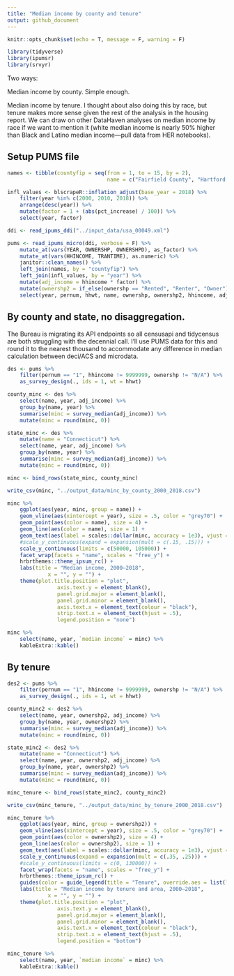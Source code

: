 ```yaml
---
title: "Median income by county and tenure"
output: github_document
---
```


```r
knitr::opts_chunk$set(echo = T, message = F, warning = F)
```

```r
library(tidyverse)
library(ipumsr)
library(srvyr)
```

Two ways: 

Median income by county. Simple enough.

Median income by tenure. I thought about also doing this by race, but tenure makes more sense given the rest of the analysis in the housing report. We can draw on other DataHaven analyses on median income by race if we want to mention it (white median income is nearly 50% higher than Black and Latino median income—pull data from HER notebooks).

## Setup PUMS file

```r
names <- tibble(countyfip = seq(from = 1, to = 15, by = 2),
								name = c("Fairfield County", "Hartford County", "Litchfield County", "Middlesex County", "New Haven County", "New London County", "Tolland County", "Windham County"))

infl_values <- blscrapeR::inflation_adjust(base_year = 2018) %>% 
	filter(year %in% c(2000, 2010, 2018)) %>% 
	arrange(desc(year)) %>% 
	mutate(factor = 1 + (abs(pct_increase) / 100)) %>% 
	select(year, factor)

ddi <- read_ipums_ddi("../input_data/usa_00049.xml")

pums <- read_ipums_micro(ddi, verbose = F) %>% 
	mutate_at(vars(YEAR, OWNERSHP, OWNERSHPD), as_factor) %>% 
	mutate_at(vars(HHINCOME, TRANTIME), as.numeric) %>% 
	janitor::clean_names() %>% 
	left_join(names, by = "countyfip") %>% 
	left_join(infl_values, by = "year") %>% 
	mutate(adj_income = hhincome * factor) %>% 
	mutate(ownershp2 = if_else(ownershp == "Rented", "Renter", "Owner")) %>% 
	select(year, pernum, hhwt, name, ownershp, ownershp2, hhincome, adj_income)
```

## By county and state, no disaggregation.

The Bureau is migrating its API endpoints so all censusapi and tidycensus are both struggling with the decennial call. I'll use PUMS data for this and round it to the nearest thousand to accommodate any difference in median calculation between deci/ACS and microdata.

```r
des <- pums %>%
	filter(pernum == "1", hhincome != 9999999, ownershp != "N/A") %>% 
	as_survey_design(., ids = 1, wt = hhwt)

county_minc <- des %>%
	select(name, year, adj_income) %>% 
	group_by(name, year) %>% 
	summarise(minc = survey_median(adj_income)) %>% 
	mutate(minc = round(minc, 0))

state_minc <- des %>% 
	mutate(name = "Connecticut") %>% 
	select(name, year, adj_income) %>% 
	group_by(name, year) %>% 
	summarise(minc = survey_median(adj_income)) %>% 
	mutate(minc = round(minc, 0))

minc <- bind_rows(state_minc, county_minc)

write_csv(minc, "../output_data/minc_by_county_2000_2018.csv")
```

```r
minc %>% 
	ggplot(aes(year, minc, group = name)) +
	geom_vline(aes(xintercept = year), size = .5, color = "grey70") +
	geom_point(aes(color = name), size = 4) +
	geom_line(aes(color = name), size = 1) +
	geom_text(aes(label = scales::dollar(minc, accuracy = 1e3), vjust = 1.6, family = "Roboto Condensed", nudge_y = -500)) +
	#scale_y_continuous(expand = expansion(mult = c(.15, .15))) +
	scale_y_continuous(limits = c(50000, 105000)) +
	facet_wrap(facets = "name", scales = "free_y") +
	hrbrthemes::theme_ipsum_rc() +
	labs(title = "Median income, 2000–2018",
			 x = "", y = "") +
	theme(plot.title.position = "plot",
				axis.text.y = element_blank(),
				panel.grid.major = element_blank(),
				panel.grid.minor = element_blank(),
				axis.text.x = element_text(colour = "black"),
				strip.text.x = element_text(hjust = .5),
				legend.position = "none")
```

```r
minc %>% 
	select(name, year, `median income` = minc) %>% 
	kableExtra::kable()
```

## By tenure

```r
des2 <- pums %>%
	filter(pernum == "1", hhincome != 9999999, ownershp != "N/A") %>% 
	as_survey_design(., ids = 1, wt = hhwt)

county_minc2 <- des2 %>%
	select(name, year, ownershp2, adj_income) %>% 
	group_by(name, year, ownershp2) %>% 
	summarise(minc = survey_median(adj_income)) %>% 
	mutate(minc = round(minc, 0))

state_minc2 <- des2 %>% 
	mutate(name = "Connecticut") %>% 
	select(name, year, ownershp2, adj_income) %>% 
	group_by(name, year, ownershp2) %>% 
	summarise(minc = survey_median(adj_income)) %>% 
	mutate(minc = round(minc, 0))

minc_tenure <- bind_rows(state_minc2, county_minc2)

write_csv(minc_tenure, "../output_data/minc_by_tenure_2000_2018.csv")
```

```r
minc_tenure %>% 
	ggplot(aes(year, minc, group = ownershp2)) +
	geom_vline(aes(xintercept = year), size = .5, color = "grey70") +
	geom_point(aes(color = ownershp2), size = 4) +
	geom_line(aes(color = ownershp2), size = 1) +
	geom_text(aes(label = scales::dollar(minc, accuracy = 1e3), vjust = 1.6, family = "Roboto Condensed")) +
	scale_y_continuous(expand = expansion(mult = c(.35, .25))) +
	#scale_y_continuous(limits = c(0, 130000)) +
	facet_wrap(facets = "name", scales = "free_y") +
	hrbrthemes::theme_ipsum_rc() +
	guides(color = guide_legend(title = "Tenure", override.aes = list(linetype = 0))) +
	labs(title = "Median income by tenure and area, 2000–2018",
			 x = "", y = "") +
	theme(plot.title.position = "plot",
				axis.text.y = element_blank(),
				panel.grid.major = element_blank(),
				panel.grid.minor = element_blank(),
				axis.text.x = element_text(colour = "black"),
				strip.text.x = element_text(hjust = .5),
				legend.position = "bottom")
```

```r
minc_tenure %>% 
	select(name, year, `median income` = minc) %>% 
	kableExtra::kable()
```